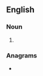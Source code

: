 ==English==

===Noun===
{{head|en|noun plural form}}

# {{plural of|novice|lang=en}}

===Anagrams===
* {{l|en|cenovis}}